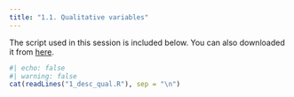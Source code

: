 ```yaml
---
title: "1.1. Qualitative variables"
---
```


The script used in this session is included below. You can also downloaded it from <a href="1_desc_qual.R" download>here</a>.

```r
#| echo: false
#| warning: false
cat(readLines("1_desc_qual.R"), sep = "\n")
```
 

